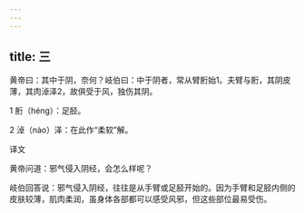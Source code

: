 ```yaml
---
---
---
```

title: 三
---




黄帝曰：其中于阴，奈何？岐伯曰：中于阴者，常从臂胻始1。夫臂与胻，其阴皮薄，其肉淖泽2，故俱受于风，独伤其阴。

1 胻（hénɡ）：足胫。

2 淖（nào）泽：在此作“柔软”解。

译文

黄帝问道：邪气侵入阴经，会怎么样呢？

岐伯回答说：邪气侵入阴经，往往是从手臂或足胫开始的。因为手臂和足胫内侧的皮肤较薄，肌肉柔润，虽身体各部都可以感受风邪，但这些部位最易受伤。